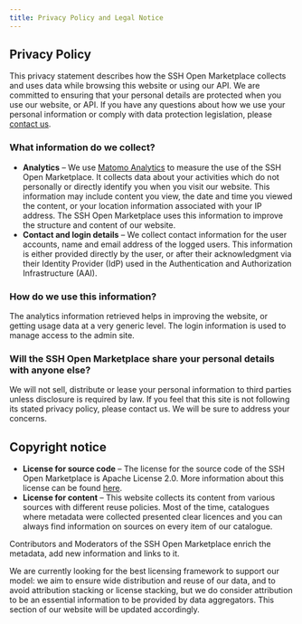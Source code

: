 ```yaml
---
title: Privacy Policy and Legal Notice
---
```


## Privacy Policy

This privacy statement describes how the SSH Open Marketplace collects and uses data while browsing
this website or using our API. We are committed to ensuring that your personal details are protected
when you use our website, or API. If you have any questions about how we use your personal
information or comply with data protection legislation, please [contact us](/contact).

### What information do we collect?

- **Analytics** – We use [Matomo Analytics](https://matomo.org/) to measure the use of the SSH Open
  Marketplace. It collects data about your activities which do not personally or directly identify
  you when you visit our website. This information may include content you view, the date and time
  you viewed the content, or your location information associated with your IP address. The SSH Open
  Marketplace uses this information to improve the structure and content of our website.
- **Contact and login details** – We collect contact information for the user accounts, name and
  email address of the logged users. This information is either provided directly by the user, or
  after their acknowledgment via their Identity Provider (IdP) used in the Authentication and
  Authorization Infrastructure (AAI).

### How do we use this information?

The analytics information retrieved helps in improving the website, or getting usage data at a very
generic level. The login information is used to manage access to the admin site.

### Will the SSH Open Marketplace share your personal details with anyone else?

We will not sell, distribute or lease your personal information to third parties unless disclosure
is required by law. If you feel that this site is not following its stated privacy policy, please
contact us. We will be sure to address your concerns.

## Copyright notice

- **License for source code** – The license for the source code of the SSH Open Marketplace is
  Apache License 2.0. More information about this license can be found
  [here](https://choosealicense.com/licenses/apache-2.0/).
- **License for content** – This website collects its content from various sources with different
  reuse policies. Most of the time, catalogues where metadata were collected presented clear
  licences and you can always find information on sources on every item of our catalogue.

Contributors and Moderators of the SSH Open Marketplace enrich the metadata, add new information and
links to it.

We are currently looking for the best licensing framework to support our model: we aim to ensure
wide distribution and reuse of our data, and to avoid attribution stacking or license stacking, but
we do consider attribution to be an essential information to be provided by data aggregators. This
section of our website will be updated accordingly.
